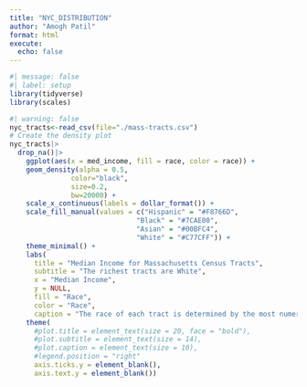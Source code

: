 ```yaml
---
title: "NYC_DISTRIBUTION"
author: "Amogh Patil"
format: html
execute: 
  echo: false
---
```


```r
#| message: false
#| label: setup
library(tidyverse)
library(scales)
```
```r
#| warning: false
nyc_tracts<-read_csv(file="./mass-tracts.csv")
# Create the density plot
nyc_tracts|>
  drop_na()|>
    ggplot(aes(x = med_income, fill = race, color = race)) +
    geom_density(alpha = 0.5,
               color="black",
               size=0.2,
               bw=20000) +
    scale_x_continuous(labels = dollar_format()) +
    scale_fill_manual(values = c("Hispanic" = "#F8766D", 
                               "Black" = "#7CAE00", 
                               "Asian" = "#00BFC4", 
                               "White" = "#C77CFF")) +
    theme_minimal() +
    labs(
      title = "Median Income for Massachusetts Census Tracts",
      subtitle = "The richest tracts are White",
      x = "Median Income",
      y = NULL,
      fill = "Race",
      color = "Race",
      caption = "The race of each tract is determined by the most numerous racial group\npresent in that tract. Data from the American Community Survey 2022.") +
    theme(
      #plot.title = element_text(size = 20, face = "bold"),
      #plot.subtitle = element_text(size = 14),
      #plot.caption = element_text(size = 10),
      #legend.position = "right"
      axis.ticks.y = element_blank(),
      axis.text.y = element_blank())
    
    
```


